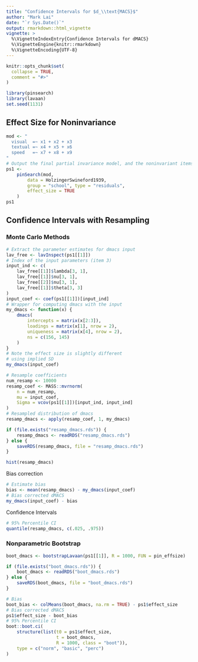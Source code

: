 ```yaml
---
title: "Confidence Intervals for $d_\\text{MACS}$"
author: "Mark Lai"
date: "`r Sys.Date()`"
output: rmarkdown::html_vignette
vignette: >
  %\VignetteIndexEntry{Confidence Intervals for dMACS}
  %\VignetteEngine{knitr::rmarkdown}
  %\VignetteEncoding{UTF-8}
---
```


```r
knitr::opts_chunk$set(
  collapse = TRUE,
  comment = "#>"
)
```

```r
library(pinsearch)
library(lavaan)
set.seed(1131)
```

## Effect Size for Noninvariance

```r
mod <- "
  visual  =~ x1 + x2 + x3
  textual =~ x4 + x5 + x6
  speed   =~ x7 + x8 + x9
"
# Output the final partial invariance model, and the noninvariant items
ps1 <-
    pinSearch(mod,
        data = HolzingerSwineford1939,
        group = "school", type = "residuals",
        effect_size = TRUE
    )
ps1
```

## Confidence Intervals with Resampling

### Monte Carlo Methods

```r
# Extract the parameter estimates for dmacs input
lav_free <- lavInspect(ps1[[1]])
# Index of the input parameters (item 3)
input_ind <- c(
    lav_free[[1]]$lambda[3, 1],
    lav_free[[1]]$nu[3, 1],
    lav_free[[2]]$nu[3, 1],
    lav_free[[1]]$theta[3, 3]
)
input_coef <- coef(ps1[[1]])[input_ind]
# Wrapper for computing dmacs with the input
my_dmacs <- function(x) {
    dmacs(
        intercepts = matrix(x[2:3]),
        loadings = matrix(x[1], nrow = 2),
        uniqueness = matrix(x[4], nrow = 2),
        ns = c(156, 145)
    )
}
# Note the effect size is slightly different
# using implied SD
my_dmacs(input_coef)
```

```r
# Resample coefficients
num_resamp <- 10000
resamp_coef <- MASS::mvrnorm(
    n = num_resamp,
    mu = input_coef,
    Sigma = vcov(ps1[[1]])[input_ind, input_ind]
)
# Resampled distribution of dmacs
resamp_dmacs <- apply(resamp_coef, 1, my_dmacs)
```

```r
if (file.exists("resamp_dmacs.rds")) {
    resamp_dmacs <- readRDS("resamp_dmacs.rds")
} else {
    saveRDS(resamp_dmacs, file = "resamp_dmacs.rds")
}
```

```r
hist(resamp_dmacs)
```

Bias correction

```r
# Estimate bias
bias <- mean(resamp_dmacs) - my_dmacs(input_coef)
# Bias corrected dMACS
my_dmacs(input_coef) - bias
```

Confidence Intervals

```r
# 95% Percentile CI
quantile(resamp_dmacs, c(.025, .975))
```

### Nonparametric Bootstrap

```r
boot_dmacs <- bootstrapLavaan(ps1[[1]], R = 1000, FUN = pin_effsize)
```

```r
if (file.exists("boot_dmacs.rds")) {
    boot_dmacs <- readRDS("boot_dmacs.rds")
} else {
    saveRDS(boot_dmacs, file = "boot_dmacs.rds")
}
```

```r
# Bias
boot_bias <- colMeans(boot_dmacs, na.rm = TRUE) - ps1$effect_size
# Bias corrected dMACS
ps1$effect_size - boot_bias
# 95% Percentile CI
boot::boot.ci(
    structure(list(t0 = ps1$effect_size,
                   t = boot_dmacs,
                   R = 1000, class = "boot")),
    type = c("norm", "basic", "perc")
)
```

